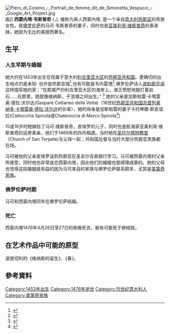 [[File:Piero_di_Cosimo_-_Portrait_de_femme_dit_de_Simonetta_Vespucci_-_Google_Art_Project.jpg|thumb]]画]]
'''西蒙内塔·韦斯普奇''' ({{lang-it|Simonetta Cattaneo Vespucci}}，{{bd|1453年||1476年|4月26日|catIdx=V}}), 被称为美人西蒙内塔, 是一个来自[[意大利|意大利]][[热那亚|热那亚]]的贵族女性。是[[佛罗伦萨|佛罗伦萨]]的马可·韦斯普奇的妻子，同时也是[[亚美利哥·维斯普奇|亚美利哥·维斯普奇]]的表弟妹。她因为无比的美貌而著名。

== 生平 ==

=== 人生早期与婚姻 ===
她大约在1453年出生在现属于意大利[[利古里亚大区|利古里亚大区]]的[[热那亚共和国|热那亚共和国]]。更确切的出生地点仍是未知: 也许是热那亚城<ref name="Chantilly">{{Cite book|url=http://books.google.com/books?id=WpwDAAAAYAAJ&printsec=frontcover#v=onepage&q&f=false|title=Chantilly in History and Art|last=Richter|first=Louise|publisher=Scribner|year=1914|pages=146}}</ref>,也有可能是韦内雷港<ref>{{Cite book|title=Simonetta: Una donna alla Corte dei Medici|last=Farina|first=Rachele|year=2001|publication-place=Turin|pages=90,121–23}}</ref> 佛罗伦萨诗人[[波利奇亚诺|波利奇亚诺]]这样描写她的家：“在那威严的利古里亚大区的海岸上，海王愤怒地敲打着岩石……在那里，她就像维纳斯，于浪潮之间出生。” <ref>{{Citation|last=Poliziano|first=Angelo Ambrogini|title=Giostra|author-link=Poliziano|volume=vol. 1, verse 32.}} </ref> 她的父亲是加斯帕雷·卡塔雷奥·德拉·沃尔达(Gaspare Cattaneo della Volta)（16世纪[[热那亚共和国总督|热那亚共和国总督]][[列奥纳多·卡塔雷奥·德拉·沃尔达|列奥纳多·卡塔雷奥·德拉·沃尔达]]的长辈），她的母亲是加斯帕雷的妻子卡托琴娜·斯皮诺拉(Cattocchia Spinola或Chateroccia di Marco Spinola<ref name="Lightbown">{{Cite book|title=Botticelli:  Life and Work|last=Lightbown|first=Ronald|publisher=Abbeville Press|year=1989|isbn=0-89659-931-0|location=New York|pages=63}}</ref>)

15或16岁时她嫁给了马可·维斯普奇，皮埃罗的儿子，同时也是航海家亚美利哥·维斯普奇的远房表亲。他们于1469年的四月相遇。当时她在[[圣托尔佩特教堂|圣托尔佩特教堂]]（Church of San Torpete)与父母一起；共和国总督与当时大部分热那亚贵族都在场。

马可被他的父亲皮埃罗送到热那亚在圣吉尔吉奥银行学习。马可被西蒙内塔的父亲所接受，同时他也非常迷恋西蒙内塔，因此他们的婚姻也是顺理成章的。她的父母也觉得这段婚姻是有益的因为马可来自的家族与佛罗伦萨联系颇多，尤其是[[美第奇家族|美第奇家族]]。

=== 佛罗伦萨时期 ===
马可和西蒙内塔同年在佛罗伦萨结婚。

=== 死亡 ===
西蒙内塔1476年4月26日至27日的夜晚死去，极有可能死于肺结核。

== 在艺术作品中可能的原型 ==
波提切利的《维纳斯的诞生》、《春》。

== 參考資料 ==
{{Reflist}}

[[Category:1453年出生|Category:1453年出生]]
[[Category:1476年逝世|Category:1476年逝世]]
[[Category:15世纪意大利人|Category:15世纪意大利人]]
[[Category:美第奇家族|Category:美第奇家族]]